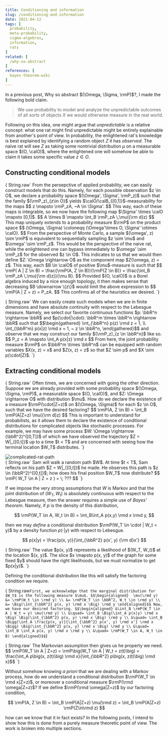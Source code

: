 ```yaml
---
title: Conditioning and information
slug: /conditioning-and-information
date: 2021-04-12
tags: [
  probability,
  meta-probability,
  sigma-algebras,
  information,
  rats
]
related: [
  /why-so-abstract
]
references: [
  bayes-theorem-wiki
]
---
```




In a previous post, <Link to="/why-so-abstract">Why so abstract $(\Omega, \Sigma, \rmP)$?</Link>, I made the following bold claim.

> We use probability to model and analyze the unpredictable outcomes of all sorts of objects $X$ we would otherwise measure in the real world.

Following on this idea, one might argue that _unpredictable_ is a relative concept: what one rat might find unpredictable might be entirely explainable from another's point of view.
In probability, the enlightened rat's knowledge is best explained by identifying a random object $Z$ it has *observed*.
The naive rat will see $Z$ as taking some nontrivial distribution $\mu$ on a measurable space $(O, \calO)$, where the enlightened one will somehow be able to claim it takes some specific value $z \in O$.

## Constructing conditional models

<p>{ String.raw`
  From the persepctive of applied probability, we can easily construct models that do this.
  Namely, for each possible observation $z \in O$, we declare a probability space $(\Omega', \Sigma', \rmP_z)$ such that the family $(\rmP_z)_{z\in O}$ yields $\calO/\calB_{[0,1]}$-measurability for the maps
  $$ z \mapsto \rmP_zA, ~A \in \Sigma'. $$
  This way, each of these maps is integrable, so we now have the following map $\Sigma' \times \calO \mapsto [0,1]$.
  $$ A \times B \mapsto \int_B \rmP_zA \,\mu({\rm d}z) $$
  This map uniquely extends to a probability measure $\rmP$ on the product space 
  $$ (\Omega, \Sigma) \coloneqq (\Omega'\times O, \Sigma' \otimes \calO). $$
  From the perspective of Monte Carlo, a sample $(\omega', z) \sim \rmP$ is equivalent to sequentially sampling $z \sim \mu$ and $\omega' \sim \rmP_z$.
  This would be the perspective of the naive rat, while the enlightened one can bypass immediately to $\omega' \sim \rmP_z$ for the observed $z \in O$. 
  This indicates to us that we would then define $Z: \Omega \rightarrow O$ as the component map $Z(\omega, z) = z$.
  This way, each $B \in \calO$ of positive $\mu$-measure is such that
  $$ \rmP( A | Z \in B) = \frac{\rmP(A, Z \in B)}{\rmP(Z \in B)} = \frac{\int_B \rmP_zA \,\mu({\rm d}z)}{\mu B}. $$
  Provided $(O, \calO)$ is a Borel algebra induced by a nice enough topology, it then makes sense that decreasing $B \downarrow \{z\}$ would limit the above expression to 
  $$ \rmP(A | Z = z) = P_zA. $$
  This confirms all of the heuristics we desired.
`}
</p>

<p>{ String.raw`
  We can easily create such models when we are in finite dimensions and have absolute continuity with respect to the Lebesgue measure.
  Namely, we select our favorite continuous functions $p: \bbR^n \rightarrow \bbR$ and $p(\cdot|\cdot): \bbR^m \times \bbR^n \rightarrow \bbR$ such that
  $$\begin{gathered} \int_{\bbR^n} p(z) \rmd z = 1, \\ \int_{\bbR^m} p(x|z) \rmd x = 1, ~ z \in \bbR^n, \end{gathered}$$
  and observe that we may construct our family $(\rmP_z)_{z \in \bbR^n}$ like so.
  $$ P_z = A \mapsto \int_A p(x|z) \rmd x $$
  From here, the joint probability measure $\rmP$ on $\bbR^m \times \bbR^n$ can be equipped with random variables $X(x, z) = x$ and $Z(x, z) = z$ so that $Z \sim p$ and $X \sim p(\cdot|Z)$.
`}</p>

## Extracting conditional models

<p>{ String.raw`
  Often times, we are concerned with going the other direction.
  Suppose we are already provided with some probability space $(\Omega, \Sigma, \rmP)$, a measurable space $(O, \calO)$, and $Z: \Omega \rightarrow O$ with distribution $\mu$.
  How do we declare the existence of a measure $\rmP(\cdot|Z=z)$ on $(\Omega, \Sigma)$ for each $z \in O$, such that we have the desired factoring?
  $$ \rmP(A, Z \in B) = \int_B \rmP(A|Z=z) \mu({\rm d}z) $$
  This is important to understand for probabilists, as it allows them to declare the existence of conditional distributions for complicated objects like stochastic processes.
  For example, we may have some process $W: \Omega \rightarrow (\bbR^2)^{[0,T]}$ of which we have observed the trajectory $Z = W|_{[0,t]}$ up to a time $t < T$ and are concerned with seeing how the terminal location $W_T$ distributes.
`}</p>

<div className="card" style={{ margin: '1em auto', maxWidth: '800px' }}>
  <div className="card-image">
    <img 
      src={ ratPath } 
      alt="complicated-rat-path" 
      style={{ maxHeight: '300px', margin: '1em auto', display: 'block' }}/>
  </div>
  <div className="card-content">{ String.raw`
      Sam will walk a random path $W$.
      At time $t < T$, Sam reflects on his path $Z = W|_{[0,t]}$ he made.
      He observes this path is $z \in (\bbR^2)^{[0,t]}$; how does his final position $W_T$ now distribute?
      $$ \rmP( W_T \in A | Z = z ) = \; ??? $$
    `}
  </div>
</div>

If we impose the very strong assumptions that $W$ is Markov and that the joint distribution of $(W_T, W_t)$ is absolutely continuous with respect to the Lebesgue measure, then the answer requires a simple use of <Cite bibKey="bayes-theorem-wiki">Bayes' theorem</Cite>.
Namely, if $p$ is the density of this distribution,

$$ \rmP(W_T \in A, W_t \in B) = \int_B\int_A p(x,y) \rmd x \rmd y, $$

then we may *define* a conditional distribution $\rmP(W_T \in \cdot | W_t = y)$ by a density function $p(\cdot|y)$ with respect to Lebesgue.

$$ p(x|y) = \frac{p(x, y)}{\int_{\bbR^2} p(x', y) {\rm d}x'} $$

<div className="card"
  style={{
    display: 'block',
    margin: '1em auto',
    maxWidth: '800px', 
  }}
  >
  <Density className="card-image" />
  <div className="card-content">{ String.raw`
    The value $p(x, y)$ represents a likelihood of $(W_T, W_t)$ at the location $(x, y)$.
    The slice $x \mapsto p(x, y)$ of the graph for some fixed $y$ should have the right likelihoods, but we must normalize to get $p(x|y)$.
  `}</div>
</div>



Defining the conditional distribution like this will satisfy the factoring condition we require.

<Proof>{ String.raw`
  First, we acknowledge that the marginal distribution for $W_t$ is the following measure $\mu$.
  $$\begin{aligned} 
    \mu(\rmd y) &= \rmP(W_t \in \rmd y) \\
    &= \rmP(W_T \in \bbR^2, W_t \in \rmd y) \\
    &= \Big(\int_{\bbR^2} p(x, y) \rmd x \Big) \rmd y
  \end{aligned}$$
  Now, we have our desired factoring.
  $$\begin{aligned}
    &\int_B \rmP(W_T \in A | W_t = y) \mu(\rmd y) \\
    &\quad= \int_B \Big(\int_A p(x|y) \rmd x \Big) \Big(\int_{\bbR^2} p(x, y) \rmd x \Big) \rmd y \\
    &\quad= \int_B \Bigg(\int_A \frac{p(x, y)}{\int_{\bbR^2} p(x', y) \rmd x'} \rmd x \Bigg) \Big(\int_{\bbR^2} p(x, y) \rmd x \Big) \rmd y \\
    &\quad= \int_B \int_A p(x, y) \rmd x \rmd y \\
    &\quad= \rmP(W_T \in A, W_t \in B)
  \end{aligned}$$
`}</Proof>

<p>{ String.raw`
  The Markovian assumption then gives us he property we need.
  $$ \rmP(W_T \in A | Z=z) = \rmP\big(W_T \in A | W_t = z(t)\big) = \frac{\int_A p\big(x, z(t)\big) \rmd x}{\int_{\bbR^2} p\big(x, z(t)\big) \rmd x}$$
`}</p>

Without somehow knowing *a priori* that we are dealing with a Markov process, how do we understand a conditional distribution $\rmP(W_T \in \rmd x|Z=z)$, or moreover a conditional measure $\rmP(\rmd \omega|Z=z)$?
If we define $\rmP(\rmd \omega|Z=z)$ by our factoring condition,

$$ \rmP(A, Z \in B) = \int_B \rmP(A|Z=z) \mu(\rmd z) = \int_B \rmP(A|Z=z) \rmP(Z\in\rmd z) $$

how can we know that it in fact exists?
In the following posts, I intend to show how this is done from a purely measure theoretic point of view.
The work is broken into multiple sections.

